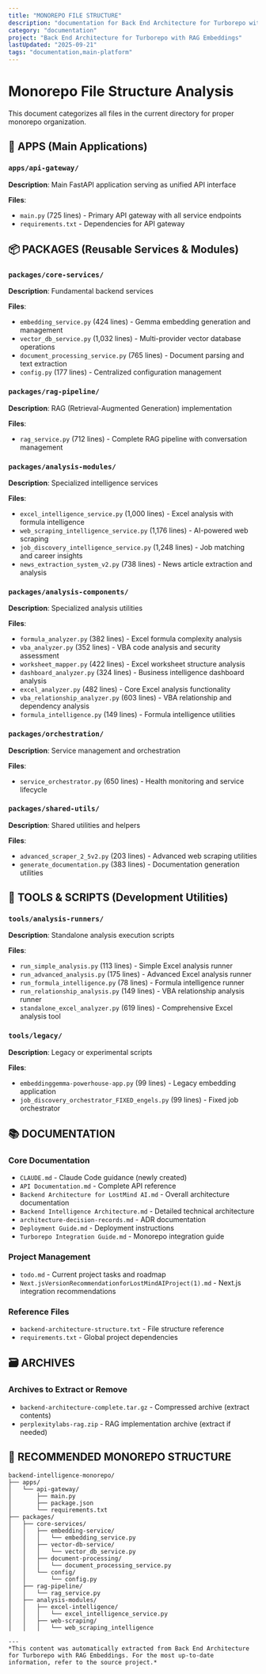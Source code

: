 ```yaml
---
title: "MONOREPO FILE STRUCTURE"
description: "documentation for Back End Architecture for Turborepo with RAG Embeddings"
category: "documentation"
project: "Back End Architecture for Turborepo with RAG Embeddings"
lastUpdated: "2025-09-21"
tags: "documentation,main-platform"
---
```


# Monorepo File Structure Analysis

This document categorizes all files in the current directory for proper monorepo organization.

## 📁 APPS (Main Applications)

### `apps/api-gateway/`
**Description**: Main FastAPI application serving as unified API interface

**Files**:
- `main.py` (725 lines) - Primary API gateway with all service endpoints
- `requirements.txt` - Dependencies for API gateway

## 📦 PACKAGES (Reusable Services & Modules)

### `packages/core-services/`
**Description**: Fundamental backend services

**Files**:
- `embedding_service.py` (424 lines) - Gemma embedding generation and management
- `vector_db_service.py` (1,032 lines) - Multi-provider vector database operations  
- `document_processing_service.py` (765 lines) - Document parsing and text extraction
- `config.py` (177 lines) - Centralized configuration management

### `packages/rag-pipeline/`
**Description**: RAG (Retrieval-Augmented Generation) implementation

**Files**:
- `rag_service.py` (712 lines) - Complete RAG pipeline with conversation management

### `packages/analysis-modules/`
**Description**: Specialized intelligence services

**Files**:
- `excel_intelligence_service.py` (1,000 lines) - Excel analysis with formula intelligence
- `web_scraping_intelligence_service.py` (1,176 lines) - AI-powered web scraping
- `job_discovery_intelligence_service.py` (1,248 lines) - Job matching and career insights
- `news_extraction_system_v2.py` (738 lines) - News article extraction and analysis

### `packages/analysis-components/`
**Description**: Specialized analysis utilities

**Files**:
- `formula_analyzer.py` (382 lines) - Excel formula complexity analysis
- `vba_analyzer.py` (352 lines) - VBA code analysis and security assessment
- `worksheet_mapper.py` (422 lines) - Excel worksheet structure analysis
- `dashboard_analyzer.py` (324 lines) - Business intelligence dashboard analysis
- `excel_analyzer.py` (482 lines) - Core Excel analysis functionality
- `vba_relationship_analyzer.py` (603 lines) - VBA relationship and dependency analysis
- `formula_intelligence.py` (149 lines) - Formula intelligence utilities

### `packages/orchestration/`
**Description**: Service management and orchestration

**Files**:
- `service_orchestrator.py` (650 lines) - Health monitoring and service lifecycle

### `packages/shared-utils/`
**Description**: Shared utilities and helpers

**Files**:
- `advanced_scraper_2_5v2.py` (203 lines) - Advanced web scraping utilities
- `generate_documentation.py` (383 lines) - Documentation generation utilities

## 🔧 TOOLS & SCRIPTS (Development Utilities)

### `tools/analysis-runners/`
**Description**: Standalone analysis execution scripts

**Files**:
- `run_simple_analysis.py` (113 lines) - Simple Excel analysis runner
- `run_advanced_analysis.py` (175 lines) - Advanced Excel analysis runner  
- `run_formula_intelligence.py` (78 lines) - Formula intelligence runner
- `run_relationship_analysis.py` (149 lines) - VBA relationship analysis runner
- `standalone_excel_analyzer.py` (619 lines) - Comprehensive Excel analysis tool

### `tools/legacy/`
**Description**: Legacy or experimental scripts

**Files**:
- `embeddinggemma-powerhouse-app.py` (99 lines) - Legacy embedding application
- `job_discovery_orchestrator_FIXED_engels.py` (99 lines) - Fixed job orchestrator

## 📚 DOCUMENTATION

### Core Documentation
- `CLAUDE.md` - Claude Code guidance (newly created)
- `API Documentation.md` - Complete API reference
- `Backend Architecture for LostMind AI.md` - Overall architecture documentation
- `Backend Intelligence Architecture.md` - Detailed technical architecture
- `architecture-decision-records.md` - ADR documentation
- `Deployment Guide.md` - Deployment instructions
- `Turborepo Integration Guide.md` - Monorepo integration guide

### Project Management
- `todo.md` - Current project tasks and roadmap
- `Next.jsVersionRecommendationforLostMindAIProject(1).md` - Next.js integration recommendations

### Reference Files
- `backend-architecture-structure.txt` - File structure reference
- `requirements.txt` - Global project dependencies

## 🗃️ ARCHIVES

### Archives to Extract or Remove
- `backend-architecture-complete.tar.gz` - Compressed archive (extract contents)
- `perplexitylabs-rag.zip` - RAG implementation archive (extract if needed)

## 🚀 RECOMMENDED MONOREPO STRUCTURE

```
backend-intelligence-monorepo/
├── apps/
│   └── api-gateway/
│       ├── main.py
│       ├── package.json
│       └── requirements.txt
├── packages/
│   ├── core-services/
│   │   ├── embedding-service/
│   │   │   └── embedding_service.py
│   │   ├── vector-db-service/
│   │   │   └── vector_db_service.py
│   │   ├── document-processing/
│   │   │   └── document_processing_service.py
│   │   └── config/
│   │       └── config.py
│   ├── rag-pipeline/
│   │   └── rag_service.py
│   ├── analysis-modules/
│   │   ├── excel-intelligence/
│   │   │   └── excel_intelligence_service.py
│   │   ├── web-scraping/
│   │   │   └── web_scraping_intelligence

---
*This content was automatically extracted from Back End Architecture for Turborepo with RAG Embeddings. For the most up-to-date information, refer to the source project.*
